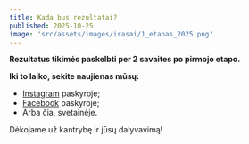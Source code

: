 ```yaml
---
title: Kada bus rezultatai?
published: 2025-10-25
image: 'src/assets/images/irasai/1_etapas_2025.png'
---
```


**Rezultatus tikimės paskelbti per 2 savaites po pirmojo etapo.**
<Tarpas/>

**Iki to laiko, sekite naujienas mūsų:**
- [Instagram](https://instagram.com/litmolimpiada) paskyroje;
- [Facebook](https://www.facebook.com/people/Lietuvos-medicinos-olimpiada/61579093988240/) paskyroje;
- Arba čia, svetainėje.
<Tarpas/>

Dėkojame už kantrybę ir jūsų dalyvavimą!